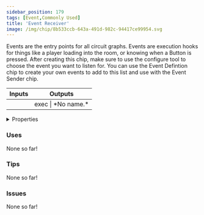 ```yaml
---
sidebar_position: 179
tags: [Event,Commonly Used]
title: 'Event Receiver'
image: /img/chip/8b533ccb-643a-491d-982c-94417ce99954.svg
---
```


Events are the entry points for all circuit graphs. Events are execution hooks for things like a player loading into the room, or knowing when a Button is pressed. After creating this chip, make sure to use the configure tool to choose the event you want to listen for. You can use the Event Defintion chip to create your own events to add to this list and use with the Event Sender chip.



<IChip uuid="8b533ccb-643a-491d-982c-94417ce99954"/>

<table><thead><tr><th>Inputs</th><th>Outputs</th></tr></thead><tbody><tr><td /><td>exec | *No name.*</td></tr></tbody></table>

<details>
  <summary>Properties</summary>
  <div>
    <div>
    <table>
      <tbody>
        <tr>
          <td>Is beta required?</td>
          <td>No</td>
        </tr>
        <tr>
          <td>Is chip a trolling risk?</td>
          <td>No</td>
        </tr>
        <tr>
          <td>Is chip a role assignment risk?</td>
          <td>No</td>
        </tr>
        <tr>
          <td>Chip UUID</td>
          <td>8b533ccb-643a-491d-982c-94417ce99954</td>
        </tr>
        <tr>
          <td>Room availability</td>
          <td>Available everywhere</td>
        </tr>
      </tbody>
    </table>
    </div>
  </div>
</details>

### Uses

None so far!

### Tips

None so far!

### Issues

None so far!